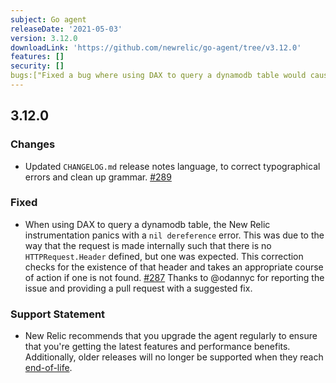 ```yaml
---
subject: Go agent
releaseDate: '2021-05-03'
version: 3.12.0
downloadLink: 'https://github.com/newrelic/go-agent/tree/v3.12.0'
features: []
security: []
bugs:["Fixed a bug where using DAX to query a dynamodb table would cause a nil dereference panic"]
---
```


## 3.12.0

### Changes

* Updated `CHANGELOG.md` release notes language, to correct typographical errors and clean up grammar. [#289](https://github.com/newrelic/go-agent/issues/289)

### Fixed

* When using DAX to query a dynamodb table, the New Relic instrumentation panics with a `nil dereference` error. This was due to the way that the request is made internally such that there is no `HTTPRequest.Header` defined, but one was expected. This correction checks for the existence of that header and takes an appropriate course of action if one is not found. [#287](https://github.com/newrelic/go-agent/issues/287) Thanks to @odannyc for reporting the issue and providing a pull request with a suggested fix.

### Support Statement

* New Relic recommends that you upgrade the agent regularly to ensure that you're getting the latest features and performance benefits. Additionally, older releases will no longer be supported when they reach [end-of-life](https://docs.newrelic.com/docs/using-new-relic/cross-product-functions/install-configure/notification-changes-new-relic-saas-features-distributed-software).
